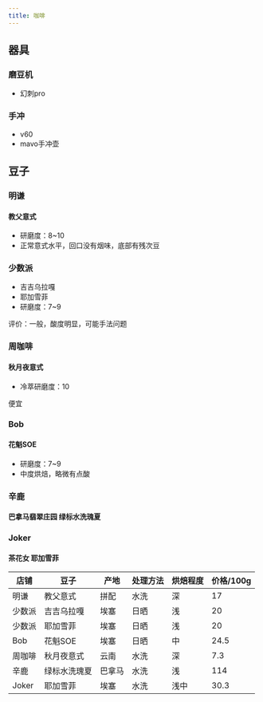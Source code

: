 ```yaml
---
title: 咖啡
---
```

## 器具

### 磨豆机
- 幻刺pro

### 手冲
- v60
- mavo手冲壶
 
## 豆子

### 明谦
#### 教父意式
- 研磨度：8~10
- 正常意式水平，回口没有烟味，底部有残次豆

### 少数派
- 吉吉乌拉嘎
- 耶加雪菲
- 研磨度：7~9

评价：一般，酸度明显，可能手法问题

### 周咖啡
#### 秋月夜意式
- 冷萃研磨度：10

便宜

### Bob
#### 花魁SOE
- 研磨度：7~9
- 中度烘焙，略微有点酸

### 辛鹿
#### 巴拿马翡翠庄园 绿标水洗瑰夏

### Joker
#### 茶花女 耶加雪菲


| 店铺   | 豆子         | 产地   | 处理方法 | 烘焙程度 | 价格/100g |
|--------|--------------|--------|----------|----------|-----------|
| 明谦   | 教父意式     | 拼配   | 水洗     | 深       | 17        |
| 少数派 | 吉吉乌拉嘎   | 埃塞   | 日晒     | 浅       | 20        |
| 少数派 | 耶加雪菲     | 埃塞   | 日晒     | 浅       | 20        |
| Bob    | 花魁SOE      | 埃塞   | 日晒     | 中       | 24.5      |
| 周咖啡 | 秋月夜意式   | 云南   | 水洗     | 深       | 7.3       |
| 辛鹿   | 绿标水洗瑰夏 | 巴拿马 | 水洗     | 浅       | 114       |
| Joker  | 耶加雪菲     | 埃塞   | 水洗     | 浅中     | 30.3      |